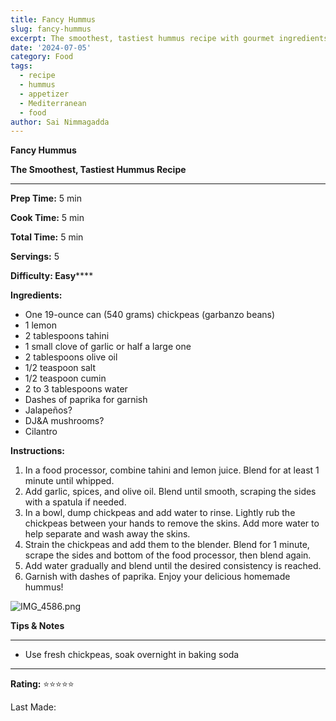 ```yaml
---
title: Fancy Hummus
slug: fancy-hummus
excerpt: The smoothest, tastiest hummus recipe with gourmet ingredients
date: '2024-07-05'
category: Food
tags:
  - recipe
  - hummus
  - appetizer
  - Mediterranean
  - food
author: Sai Nimmagadda
---
```


**Fancy Hummus**




**The Smoothest, Tastiest Hummus Recipe**

****


**Prep Time:** 5 min

**Cook Time:** 5 min

**Total Time:** 5 min

**Servings:** 5

**Difficulty: Easy******




**Ingredients:**




  * One 19-ounce can (540 grams) chickpeas (garbanzo beans)
  * 1 lemon
  * 2 tablespoons tahini
  * 1 small clove of garlic or half a large one
  * 2 tablespoons olive oil
  * 1/2 teaspoon salt
  * 1/2 teaspoon cumin
  * 2 to 3 tablespoons water
  * Dashes of paprika for garnish
  * Jalapeños?
  * DJ&A mushrooms? 
  * Cilantro




**Instructions:**




  1. In a food processor, combine tahini and lemon juice. Blend for at least 1 minute until whipped.
  2. Add garlic, spices, and olive oil. Blend until smooth, scraping the sides with a spatula if needed.
  3. In a bowl, dump chickpeas and add water to rinse. Lightly rub the chickpeas between your hands to remove the skins. Add more water to help separate and wash away the skins.
  4. Strain the chickpeas and add them to the blender. Blend for 1 minute, scrape the sides and bottom of the food processor, then blend again.
  5. Add water gradually and blend until the desired consistency is reached.
  6. Garnish with dashes of paprika. Enjoy your delicious homemade hummus!







![IMG_4586.png](file:///IMG_4586.png)




**Tips & Notes**

****


  * Use fresh chickpeas, soak overnight in baking soda 

****


**Rating:** ⭐⭐⭐⭐⭐




Last Made: 







 
